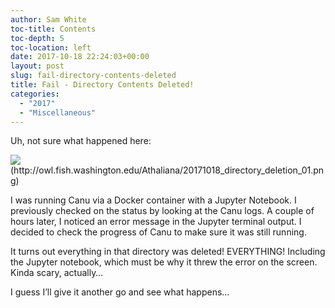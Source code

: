 ```yaml
---
author: Sam White
toc-title: Contents
toc-depth: 5
toc-location: left
date: 2017-10-18 22:24:03+00:00
layout: post
slug: fail-directory-contents-deleted
title: Fail - Directory Contents Deleted!
categories:
  - "2017"
  - "Miscellaneous"
---
```


Uh, not sure what happened here:

![](https://owl.fish.washington.edu/Athaliana/20171018_directory_deletion_01.png)(http://owl.fish.washington.edu/Athaliana/20171018_directory_deletion_01.png)

I was running Canu via a Docker container with a Jupyter Notebook. I previously checked on the status by looking at the Canu logs. A couple of hours later, I noticed an error message in the Jupyter terminal output. I decided to check the progress of Canu to make sure it was still running.

It turns out everything in that directory was deleted! EVERYTHING! Including the Jupyter notebook, which must be why it threw the error on the screen. Kinda scary, actually...

I guess I'll give it another go and see what happens...
